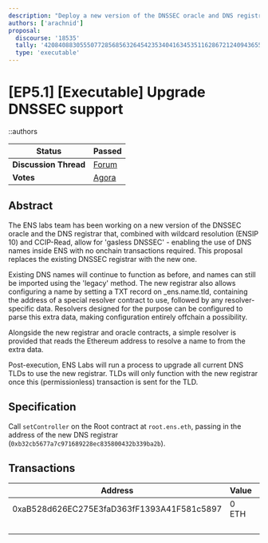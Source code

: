 ```yaml
---
description: "Deploy a new version of the DNSSEC oracle and DNS registrar that enables 'gasless DNSSEC' functionality."
authors: ['arachnid']
proposal:
  discourse: '18535'
  tally: '4208408830555077285685632645423534041634535116286721240943655761928631543220'
  type: 'executable'
---
```


# [EP5.1] [Executable] Upgrade DNSSEC support

::authors

| **Status**            | Passed                                                                                                                   |
| --------------------- | ------------------------------------------------------------------------------------------------------------------------ |
| **Discussion Thread** | [Forum](https://discuss.ens.domains/t/ep5-1-executable-upgrade-dnssec-support/18535)                                     |
| **Votes**             | [Agora](https://agora.ensdao.org/proposals/4208408830555077285685632645423534041634535116286721240943655761928631543220) |

## Abstract

The ENS labs team has been working on a new version of the DNSSEC oracle and the DNS registrar that, combined with wildcard resolution (ENSIP 10) and CCIP-Read, allow for 'gasless DNSSEC' - enabling the use of DNS names inside ENS with no onchain transactions required. This proposal replaces the existing DNSSEC registrar with the new one.

Existing DNS names will continue to function as before, and names can still be imported using the 'legacy' method. The new registrar also allows configuring a name by setting a TXT record on \_ens.name.tld, containing the address of a special resolver contract to use, followed by any resolver-specific data. Resolvers designed for the purpose can be configured to parse this extra data, making configuration entirely offchain a possibility.

Alongside the new registrar and oracle contracts, a simple resolver is provided that reads the Ethereum address to resolve a name to from the extra data.

Post-execution, ENS Labs will run a process to upgrade all current DNS TLDs to use the new registrar. TLDs will only function with the new registrar once this (permissionless) transaction is sent for the TLD.

## Specification

Call `setController` on the Root contract at `root.ens.eth`, passing in the address of the new DNS registrar (`0xb32cb5677a7c971689228ec835800432b339ba2b`).

## Transactions

| Address                                    | Value | Function      | Argument | Value                                      |
| ------------------------------------------ | ----- | ------------- | -------- | ------------------------------------------ |
| 0xaB528d626EC275E3faD363fF1393A41F581c5897 | 0 ETH | setController |          | 0xB32cB5677a7C971689228EC835800432B339bA2B |
|                                            |       |               |          | true                                       |
